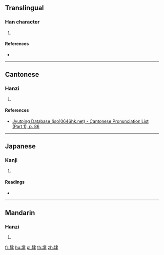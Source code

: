 {{character info/new}}
==Translingual==

===Han character===
{{Han char|rn=32|rad=土|as=06|sn=9|four=45107|canj=GLQ|ids=⿰土聿}}

# {{defn|Han|sort=土06}}

====References====
* {{Han ref|kx=0227.330|dkj=05034|hdz=10442.060|uh=578F|ud=22415|bh=CE5A|bd=52826}}

----

==Cantonese==

===Hanzi===
{{yue-hanzi|jyut=[[leot6]]|y=leut6}}

# {{defn|lang=yue|sort=土06}}

====References====
* [http://www.iso10646hk.net/jp/document/download.jsp Jyutping Database (iso10646hk.net) - Cantonese Pronunciation List (Part 1), p. 86]

----

==Japanese==

===Kanji===
{{ja-kanji|grade=|rs=土06}}

# {{defn|lang=ja|sort=土06}}

====Readings====
* {{ja-readings|on=[[ろつ]] (rotsu), [[ろち]] (rochi)|kun=}}

----

==Mandarin==

===Hanzi===
{{cmn-hanzi|pin=[[lù]] ([[lu4]])|wg=lu<sup>4</sup>}}

# {{defn|lang=cmn|sort=土06}}

[[fr:垏]]
[[hu:垏]]
[[pl:垏]]
[[th:垏]]
[[zh:垏]]